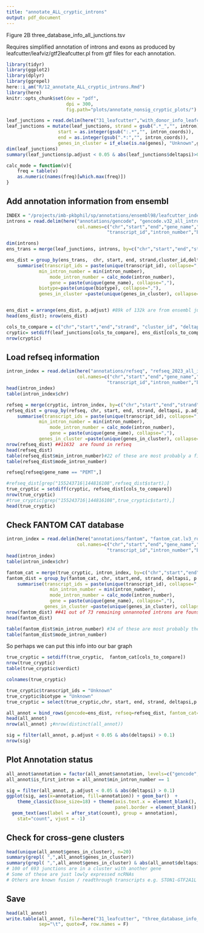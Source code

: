 ```yaml
---
title: "annotate_ALL_cryptic_introns"
output: pdf_document
---
```

Figure 2B
three_database_info_all_junctions.tsv

Requires simplified annotation of introns and exons as produced by leafcutter/leafviz/gtf2leafcutter.pl from gtf files for each annotation.  

```r
library(tidyr)
library(ggplot2)
library(dplyr)
library(ggrepel)
here::i_am("R/12_annotate_ALL_cryptic_introns.Rmd")
library(here)
knitr::opts_chunk$set(dev = "pdf",
                      dpi = 300,
                      fig.path="plots/annotate_nonsig_cryptic_plots/")
```


```r
leaf_junctions = read.delim(here("31_leafcutter","with_donor_info_leafcutter.txt"))
leaf_junctions = mutate(leaf_junctions, strand = gsub(".*_","", intron),
                   start = as.integer(gsub(":.*","", intron_coords)),
                   end = as.integer(gsub(".*:","", intron_coords)),
                   genes_in_cluster = if_else(is.na(genes), "Unknown",genes))
dim(leaf_junctions)
summary(leaf_junctions$p.adjust < 0.05 & abs(leaf_junctions$deltapsi)>0.1)
```

```r
calc_mode = function(v){
    freq = table(v)
    as.numeric(names(freq)[which.max(freq)])
}
```

## Add annotation information from ensembl
```r
INDEX = "/projects/imb-pkbphil/sp/annotations/ensembl98/leafcutter_index/"
introns = read.delim(here("annotations/gencode", "gencode.v32_all_introns.bed.gz"), header = F,
                          col.names=c("chr","start","end","gene_name","gene_id","strand",
                                     "transcript_id","intron_number","biotype","annotation"))

dim(introns)
ens_trans = merge(leaf_junctions, introns, by=c("chr","start","end","strand"))

ens_dist = group_by(ens_trans,  chr, start, end, strand,cluster_id,deltapsi, p.adjust, ) %>% 
    summarise(transcript_ids = paste(unique(transcript_id), collapse=","),  
            min_intron_number = min(intron_number),
                mode_intron_number = calc_mode(intron_number),
                gene = paste(unique(gene_name), collapse=","),
            biotype=paste(unique(biotype), collapse=","),
            genes_in_cluster =paste(unique(genes_in_cluster), collapse=",") )


ens_dist = arrange(ens_dist, p.adjust) #89k of 132k are from ensembl junctions
head(ens_dist); nrow(ens_dist)
```

```r
cols_to_compare = c("chr","start","end","strand", "cluster_id", "deltapsi", "p.adjust","genes_in_cluster")
cryptic= setdiff(leaf_junctions[cols_to_compare], ens_dist[cols_to_compare], )
nrow(cryptic)
```


## Load refseq information

```r
intron_index = read.delim(here("annotations/refseq", "refseq_2023_all_introns.bed.gz"), header = F,
                          col.names=c("chr","start","end","gene_name","gene_id","strand",
                                     "transcript_id","intron_number","biotype","annotation"))
head(intron_index)
table(intron_index$chr)
```


```r
refseq = merge(cryptic, intron_index, by=c("chr","start","end","strand"))
refseq_dist = group_by(refseq, chr, start, end, strand, deltapsi, p.adjust, cluster_id) %>% 
    summarise(transcript_ids = paste(unique(transcript_id), collapse=","),  
            min_intron_number = min(intron_number),
                mode_intron_number = calc_mode(intron_number),
                gene = paste(unique(gene_name), collapse=","),
            genes_in_cluster =paste(unique(genes_in_cluster), collapse=","))
nrow(refseq_dist) ##11632  are found in refseq
head(refseq_dist)
table(refseq_dist$min_intron_number)#22 of these are most probably a first intron
table(refseq_dist$mode_intron_number)

refseq[refseq$gene_name == "PEMT",]
```

```r
#refseq_dist[grep("155243716|144816108",refseq_dist$start),]
true_cryptic = setdiff(cryptic, refseq_dist[cols_to_compare])
nrow(true_cryptic)
#true_cryptic[grep("155243716|144816108",true_cryptic$start),]
head(true_cryptic)
```

## Check FANTOM CAT database

```r
intron_index = read.delim(here("annotations/fantom", "fantom_cat.lv3_robust_all_introns.bed.gz"), header = F,
                          col.names=c("chr","start","end","gene_name","gene_id","strand",
                                     "transcript_id","intron_number","biotype","annotation"))
head(intron_index)
table(intron_index$chr)
```
```r
fantom_cat = merge(true_cryptic, intron_index, by=c("chr","start","end","strand"))
fantom_dist = group_by(fantom_cat, chr, start,end, strand, deltapsi, p.adjust,cluster_id) %>%
    summarise(transcript_ids = paste(unique(transcript_id), collapse=","), 
                min_intron_number = min(intron_number),
                mode_intron_number = calc_mode(intron_number),
                gene = paste(unique(gene_name), collapse=","),
              genes_in_cluster =paste(unique(genes_in_cluster), collapse=","))
nrow(fantom_dist) ##41 out of 73 remaining unnannoted introns are founs in fantom cat
head(fantom_dist)

table(fantom_dist$min_intron_number) #34 of these are most probably the first intron
table(fantom_dist$mode_intron_number)
```

So perhaps we can put this info into our bar graph

```r
true_cryptic = setdiff(true_cryptic,  fantom_cat[cols_to_compare])
nrow(true_cryptic)
table(true_cryptic$verdict)
```


```r
colnames(true_cryptic)

true_cryptic$transcript_ids = "Unknown"
true_cryptic$biotype = "Unknown"
true_cryptic = select(true_cryptic,chr, start, end, strand, deltapsi,p.adjust,cluster_id,transcript_ids, biotype)

all_annot = bind_rows(gencode=ens_dist, refseq=refseq_dist, fantom_cat=fantom_dist, cryptic= true_cryptic,.id = "annotation")
head(all_annot)
nrow(all_annot) ;#nrow(distinct(all_annot))
```


```r
sig = filter(all_annot, p.adjust < 0.05 & abs(deltapsi) > 0.1)
nrow(sig)
```

## Plot Annotation status

```r
all_annot$annotation = factor(all_annot$annotation, levels=c("gencode","refseq","fantom_cat","cryptic"))
all_annot$is_first_intron = all_annot$min_intron_number == 1

sig = filter(all_annot, p.adjust < 0.05 & abs(deltapsi) > 0.1)
ggplot(sig, aes(x=annotation, fill=annotation)) + geom_bar()  +
    theme_classic(base_size=18) + theme(axis.text.x = element_blank(), axis.ticks.x = element_blank(), 
                                        panel.border = element_blank(), axis.title.x = element_blank()) + 
  geom_text(aes(label = after_stat(count), group = annotation), 
    stat="count", vjust = -1) 
```


## Check for cross-gene clusters

```r
head(unique(all_annot$genes_in_cluster), n=20)
summary(grepl( ",",all_annot$genes_in_cluster))
summary(grepl( ",",all_annot$genes_in_cluster) & abs(all_annot$deltapsi) > 0.1 & all_annot$p.adjust < 0.05)
# 100 of 693 junctions are in a cluster with another gene
# Some of these are just lowly expressed ncRNAs
# Others are known fusion / readthrough transcripts e.g. STON1-GTF2A1L
```


## Save

```r
head(all_annot)
write.table(all_annot, file=here("31_leafcutter", "three_database_info_all_junctions.tsv"),
            sep="\t", quote=F, row.names = F)
```

  